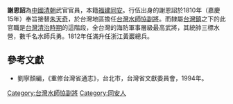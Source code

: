 '''謝恩詔'''為[[中國|中國]][[清朝|清朝]]武官官員，本籍[[福建|福建]][[同安|同安]]。行伍出身的謝恩詔於1810年（嘉慶15年）奉旨接替[[朱天奇|朱天奇]]，於台灣地區擔任[[台灣水師協|台灣水師協]][[副將|副將]]。而隸屬[[台灣鎮|台灣鎮]]之下的此官職是[[台灣清治時期|台灣清治時期]]的這階段，全台灣的海防軍事層級最高武將，其統帥三標水營，數千名水師兵勇。1812年任滿升任浙江黃巖總兵。
{{start box}}
{{s-before|[[朱天奇|朱天奇]]}}
{{s-title|[[台灣水師協|台灣水師協]][[副將|副將]]|1810年上任}}
{{s-after|[[蔡安國|蔡安國]]}}
{{end box}}

==參考文獻==
*劉寧顏編，《重修台灣省通志》，台北市，台灣省文獻委員會，1994年。

[[Category:台灣水師協副將|Category:台灣水師協副將]]
[[Category:同安人|Category:同安人]]